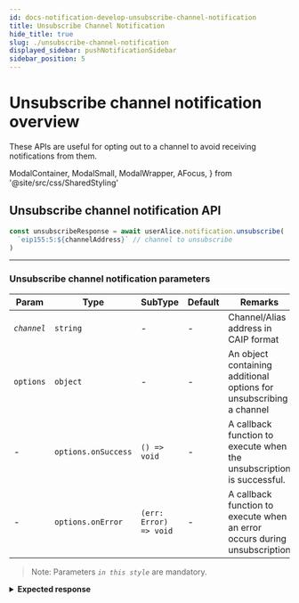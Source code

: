 ```yaml
---
id: docs-notification-develop-unsubscribe-channel-notification
title: Unsubscribe Channel Notification
hide_title: true
slug: ./unsubscribe-channel-notification
displayed_sidebar: pushNotificationSidebar
sidebar_position: 5
---
```


# Unsubscribe channel notification overview

These APIs are useful for opting out to a channel to avoid receiving notifications from them.

<head>
  <title>
    Unsubscribe Channel Notification | Push Notification | Push Documentation
  </title>
</head>

  ModalContainer,
  ModalSmall,
  ModalWrapper,
  AFocus,
} from '@site/src/css/SharedStyling'

## Unsubscribe channel notification API

<Tabs className="codetabs" groupId="code-examples">
  <TabItem value="js" attributes={{className: "codetab js"}} default>

```typescript
const unsubscribeResponse = await userAlice.notification.unsubscribe(
  `eip155:5:${channelAddress}` // channel to unsubscribe
)
```

  </TabItem>
</Tabs>

---

### Unsubscribe channel notification parameters

| Param       | Type                | SubType                | Default | Remarks                                                                   |
| ----------- | ------------------- | ---------------------- | ------- | ------------------------------------------------------------------------- |
| _`channel`_ | `string`            | -                      | -       | Channel/Alias address in CAIP format                                      |
| `options`   | `object`            | -                      | -       | An object containing additional options for unsubscribing a channel       |
| -           | `options.onSuccess` | `() => void`           | -       | A callback function to execute when the unsubscription is successful.     |
| -           | `options.onError`   | `(err: Error) => void` | -       | A callback function to execute when an error occurs during unsubscription |

> Note: Parameters _`in this style`_ are mandatory.

<details>

<summary>
  <b>Expected response</b>
</summary>

```typescript
{ status: 'success', message: 'successfully opted out channel' }
```

</details>
